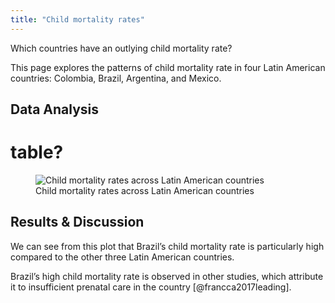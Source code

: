 ```yaml
---
title: "Child mortality rates"
---
```


Which countries have an outlying child mortality rate?

This page explores the patterns of child mortality rate in four Latin American countries: Colombia, Brazil, Argentina, and Mexico.

## Data Analysis 
# table?

![Child mortality rates across Latin American countries](figures/child_mortality.png) 

## Results & Discussion 
We can see from this plot that Brazil's child mortality rate is particularly high compared to the other three Latin American countries.

Brazil's high child mortality rate is observed in other studies, which attribute it to insufficient prenatal care in the country [@francca2017leading].